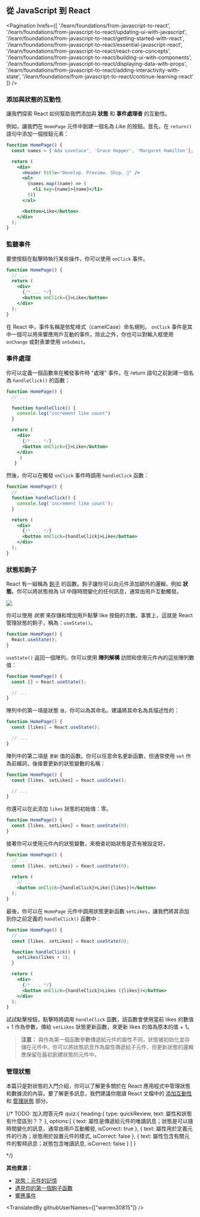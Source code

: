 ## 從 JavaScript 到 React

<Pagination
  hrefs={[
    '/learn/foundations/from-javascript-to-react',
    '/learn/foundations/from-javascript-to-react/updating-ui-with-javascript',
    '/learn/foundations/from-javascript-to-react/getting-started-with-react',
    '/learn/foundations/from-javascript-to-react/essential-javascript-react',
    '/learn/foundations/from-javascript-to-react/react-core-concepts',
    '/learn/foundations/from-javascript-to-react/building-ui-with-components',
    '/learn/foundations/from-javascript-to-react/displaying-data-with-props',
    '/learn/foundations/from-javascript-to-react/adding-interactivity-with-state',
    '/learn/foundations/from-javascript-to-react/continue-learning-react'
  ]}
/>

### 添加與狀態的互動性

讓我們探索 React 如何幫助我們添加與 **狀態** 和 **事件處理者** 的互動性。

例如，讓我們在 `HomePage` 元件中創建一個名為 Like 的按鈕。首先，在 `return()` 語句中添加一個按鈕元素：

```jsx
function HomePage() {
  const names = ['Ada Lovelace', 'Grace Hopper', 'Margaret Hamilton'];

  return (
    <div>
      <Header title="Develop. Preview. Ship. 🚀" />
      <ul>
        {names.map((name) => (
          <li key={name}>{name}</li>
        ))}
      </ul>

      <button>Like</button>
    </div>
  );
}
```

### 監聽事件

要使按鈕在點擊時執行某些操作，你可以使用 `onClick` 事件。

```jsx
function HomePage() {
  // ...
  return (
    <div>
      {/* ... */}
      <button onClick={}>Like</button>
    </div>
  );
}
```

在 React 中，事件名稱是依駝峰式（camelCase）命名規則。 `onClick` 事件是其中一個可以用來響應用戶互動的事件。除此之外，你也可以對輸入框使用 `onChange` 或對表單使用 `onSubmit`。

### 事件處理

你可以定義一個函數來在觸發事件時 "處理" 事件。在 return 語句之前創建一個名為 `handleClick()` 的函數：

```jsx
function HomePage() {
  // ...

  function handleClick() {
    console.log("increment like count")
  }

  return (
    <div>
      {/* ... */}
      <button onClick={}>Like</button>
    </div>
     )
   }
```

然後，你可以在觸發 `onClick` 事件時調用 `handleClick` 函數：

```jsx
function HomePage() {
  //    ...
  function handleClick() {
    console.log('increment like count');
  }

  return (
    <div>
      {/* ... */}
      <button onClick={handleClick}>Like</button>
    </div>
  );
}
```

### 狀態和鉤子

React 有一組稱為 [鉤子](https://reactjs.org/docs/hooks-intro.html) 的函數。鉤子讓你可以向元件添加額外的邏輯，例如 **狀態**。你可以將狀態視為 UI 中隨時間變化的任何訊息，通常由用戶互動觸發。

![](https://nextjs.org/static/images/learn/foundations/state.png)

你可以使用 *狀態* 來存儲和增加用戶點擊 like 按鈕的次數。事實上，這就是 React 管理狀態的鉤子，稱為：`useState()`。

```jsx
function HomePage() {
  React.useState();
}
```

`useState()` 返回一個陣列，你可以使用 **陣列解構** 訪問和使用元件內的這些陣列數值：

```jsx
function HomePage() {
  const [] = React.useState();

  // ...
}
```

陣列中的第一項是狀態 `值`，你可以為其命名。建議將其命名為具描述性的：

```jsx
function HomePage() {
  const [likes] = React.useState();

  // ...
}
```

陣列中的第二項是 `更新` 值的函數。你可以任意命名更新函數，但通常使用 `set` 作為前綴詞，後接要更新的狀態變數的名稱：

```jsx
function HomePage() {
  const [likes, setLikes] = React.useState();

  // ...
}
```

你還可以在此添加 `likes` 狀態的初始值：零。

```jsx
function HomePage() {
  const [likes, setLikes] = React.useState(0);
}
```

接著你可以使用元件內的狀態變數，來檢查初始狀態是否有被設定好。

```jsx
function HomePage() {
  // ...
  const [likes, setLikes] = React.useState(0);

  return (
    // ...
    <button onClick={handleClick}>Like({likes})</button>
  );
}
```

最後，你可以在 `HomePage` 元件中調用狀態更新函數 `setLikes`，讓我們將其添加到你之前定義的 `handleClick()` 函數中：

```jsx
function HomePage() {
  // ...
  const [likes, setLikes] = React.useState(0);

  function handleClick() {
    setLikes(likes + 1);
  }

  return (
    <div>
      {/* ... */}
      <button onClick={handleClick}>Likes ({likes})</button>
    </div>
  );
}
```

試試點擊按鈕，點擊時將調用 `handleClick` 函數，該函數會使用當前 likes 的數值 + 1 作為參數，傳給 `setLikes` 狀態更新函數，來更新 likes 的值為原本的值 + 1。

> **注意：** 與作為第一個函數參數傳遞給元件的屬性不同，狀態被初始化並存儲在元件中。你可以將狀態訊息作為屬性傳遞給子元件，但更新狀態的邏輯應保留在最初創建狀態的元件中。

### 管理狀態

本篇只是對狀態的入門介紹，你可以了解更多關於在 React 應用程式中管理狀態和數據流的內容。要了解更多訊息，我們建議你閱讀 React 文檔中的 [添加互動性](https://beta.reactjs.org/learn/adding-interactivity) 和 [管理狀態](https://beta.reactjs.org/learn/managing-state) 部分。

{/*
    TODO: 加入問答元件
    quiz:{
        heading:{
            type: quickReview,
            text: 屬性和狀態有什麼區別？？
        },
        options:[
            {
                text: 屬性是傳遞給元件的唯讀訊息；狀態是可以隨時間變化的訊息，通常由用戶互動觸發,
                isCorrect: true
            },
            {
                text: 屬性用於定義元件的行為；狀態用於設置元件的樣式,
                isCorrect: false
            },
            {
                text: 屬性包含有關元件的暫時訊息；狀態包含唯讀訊息,
                isCorrect: false
            }
        ]
    }

*/}

**其他資源：**

- [狀態：元件​​的記憶](https://beta.reactjs.org/learn/state-a-components-memory#)
- [遇見你的第一個鉤子函數](https://beta.reactjs.org/learn/state-a-components-memory#meet-your-first-hook)
- [響應事件](https://beta.reactjs.org/learn/responding-to-events)

<TranslatedBy githubUserNames={["warren30815"]} />

